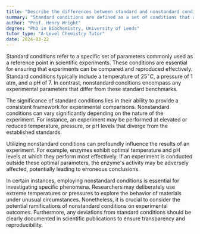 ```yaml
---
title: "Describe the differences between standard and nonstandard conditions"
summary: "Standard conditions are defined as a set of conditions that are commonly used as a reference point in experiments. Nonstandard conditions refer to any conditions that deviate from the standard conditions."
author: "Prof. Henry Wright"
degree: "PhD in Biochemistry, University of Leeds"
tutor_type: "A-Level Chemistry Tutor"
date: 2024-03-22
---
```


Standard conditions refer to a specific set of parameters commonly used as a reference point in scientific experiments. These conditions are essential for ensuring that experiments can be compared and reproduced effectively. Standard conditions typically include a temperature of $25^\circ C$, a pressure of $1 \, \text{atm}$, and a pH of $7$. In contrast, nonstandard conditions encompass any experimental parameters that differ from these standard benchmarks.

The significance of standard conditions lies in their ability to provide a consistent framework for experimental comparisons. Nonstandard conditions can vary significantly depending on the nature of the experiment. For instance, an experiment may be performed at elevated or reduced temperature, pressure, or pH levels that diverge from the established standards.

Utilizing nonstandard conditions can profoundly influence the results of an experiment. For example, enzymes exhibit optimal temperature and pH levels at which they perform most effectively. If an experiment is conducted outside these optimal parameters, the enzyme's activity may be adversely affected, potentially leading to erroneous conclusions.

In certain instances, employing nonstandard conditions is essential for investigating specific phenomena. Researchers may deliberately use extreme temperatures or pressures to explore the behavior of materials under unusual circumstances. Nonetheless, it is crucial to consider the potential ramifications of nonstandard conditions on experimental outcomes. Furthermore, any deviations from standard conditions should be clearly documented in scientific publications to ensure transparency and reproducibility.
    